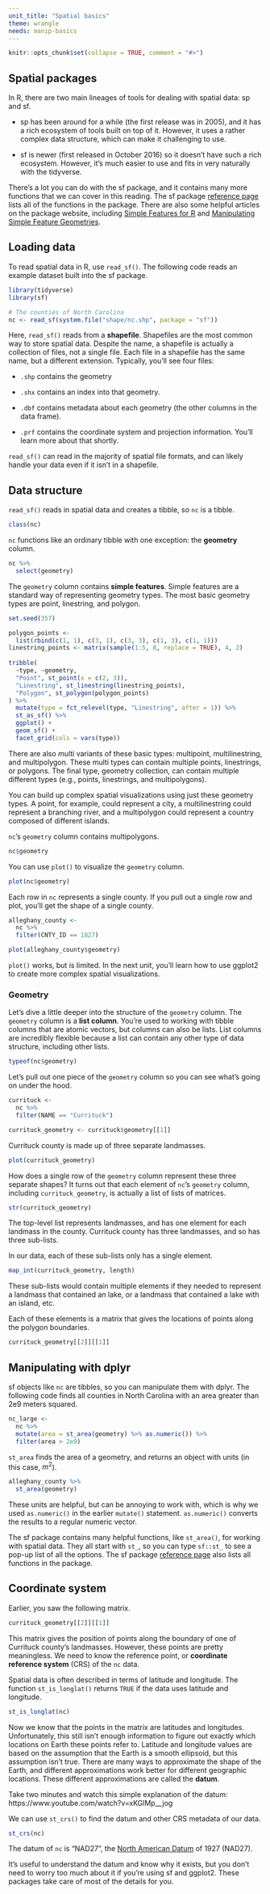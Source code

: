 ```yaml
---
unit_title: "Spatial basics"
theme: wrangle
needs: manip-basics
---
```


```r
knitr::opts_chunk$set(collapse = TRUE, comment = "#>")
```

## Spatial packages

In R, there are two main lineages of tools for dealing with spatial data: sp and sf. 

* sp has been around for a while (the first release was in 2005), and it has a
  rich ecosystem of tools built on top of it. However, it uses a rather 
  complex data structure, which can make it challenging to use. 
  
* sf is newer (first released in October 2016) so it doesn't have such a 
  rich ecosystem. However, it's much easier to use and fits in very naturally 
  with the tidyverse. 
  
There's a lot you can do with the sf package, and it contains many more functions that we can cover in this reading. The sf package [reference page](https://r-spatial.github.io/sf/reference/index.html) lists all of the functions in the package. There are also some helpful articles on the package website, including [Simple Features for R](https://r-spatial.github.io/sf/articles/sf1.html) and [Manipulating Simple Feature Geometries](https://r-spatial.github.io/sf/articles/sf3.html). 

## Loading data

To read spatial data in R, use `read_sf()`. The following code reads an example dataset built into the sf package.

```r
library(tidyverse)
library(sf)

# The counties of North Carolina
nc <- read_sf(system.file("shape/nc.shp", package = "sf"))
```

Here, `read_sf()` reads from a __shapefile__. Shapefiles are the most common way to store spatial data. Despite the name, a shapefile is actually a collection of files, not a single file. Each file in a shapefile has the same name, but a different extension. Typically, you'll see four files:

* `.shp` contains the geometry 

* `.shx` contains an index into that geometry.

* `.dbf` contains metadata about each geometry (the other columns in the data
  frame).

* `.prf` contains the coordinate system and projection information. You'll 
  learn more about that shortly.
  
`read_sf()` can read in the majority of spatial file formats, and can likely handle your data even if it isn't in a shapefile.

## Data structure

`read_sf()` reads in spatial data and creates a tibble, so `nc` is a tibble.

```r
class(nc)
```

`nc` functions like an ordinary tibble with one exception: the __geometry__ column. 

```r
nc %>% 
  select(geometry)
```

The `geometry` column contains __simple features__. Simple features are a standard way of representing geometry types. The most basic geometry types are point, linestring, and polygon.

```r
set.seed(357)

polygon_points <- 
  list(rbind(c(1, 1), c(3, 1), c(3, 3), c(1, 3), c(1, 1)))
linestring_points <- matrix(sample(1:5, 8, replace = TRUE), 4, 2)
  
tribble(
  ~type, ~geometry,
  "Point", st_point(x = c(2, 3)),
  "Linestring", st_linestring(linestring_points),
  "Polygon", st_polygon(polygon_points)
) %>% 
  mutate(type = fct_relevel(type, "Linestring", after = 1)) %>% 
  st_as_sf() %>% 
  ggplot() +
  geom_sf() +
  facet_grid(cols = vars(type)) 
```

There are also _multi_ variants of these basic types: multipoint, multilinestring, and multipolygon. These multi types can contain multiple points, linestrings, or polygons. The final type, geometry collection, can contain multiple different types (e.g., points, linestrings, and multipolygons).

You can build up complex spatial visualizations using just these geometry types. A point, for example, could represent a city, a multilinestring could represent a branching river, and a multipolygon could represent a country composed of different islands. 

`nc`'s `geometry` column contains multipolygons. 

```r
nc$geometry
```

You can use `plot()` to visualize the `geometry` column.

```r
plot(nc$geometry)
```

Each row in `nc` represents a single county. If you pull out a single row and plot, you'll get the shape of a single county. 

```r
alleghany_county <- 
  nc %>% 
  filter(CNTY_ID == 1827)

plot(alleghany_county$geometry)
```

`plot()` works, but is limited. In the next unit, you'll learn how to use ggplot2 to create more complex spatial visualizations. 

### Geometry

Let's dive a little deeper into the structure of the `geometry` column. The `geometry` column is a __list column__. You're used to working with tibble columns that are atomic vectors, but columns can also be lists. List columns are incredibly flexible because a list can contain any other type of data structure, including other lists. 

```r
typeof(nc$geometry)
```

Let's pull out one piece of the `geometry` column so you can see what's going on under the hood.

```r
currituck <- 
  nc %>% 
  filter(NAME == "Currituck")

currituck_geometry <- currituck$geometry[[1]]
```

Currituck county is made up of three separate landmasses.

```r
plot(currituck_geometry)
```

How does a single row of the `geometry` column represent these three separate shapes? It turns out that each element of `nc`'s `geometry` column, including `currituck_geometry`, is actually a list of lists of matrices.

```r
str(currituck_geometry)
```

The top-level list represents landmasses, and has one element for each landmass in the county. Currituck county has three landmasses, and so has three sub-lists.

In our data, each of these sub-lists only has a single element. 

```r
map_int(currituck_geometry, length)
```

These sub-lists would contain multiple elements if they needed to represent a landmass that contained an lake, or a landmass that contained a lake with an island, etc. 
    
Each of these elements is a matrix that gives the locations of points along the polygon boundaries.
    
```r
currituck_geometry[[2]][[1]]
```
  
## Manipulating with dplyr

sf objects like `nc` are tibbles, so you can manipulate them with dplyr. The following code finds all counties in North Carolina with an area greater than 2e9 meters squared.

```r
nc_large <-
  nc %>%
  mutate(area = st_area(geometry) %>% as.numeric()) %>%
  filter(area > 2e9) 
```

`st_area` finds the area of a geometry, and returns an object with units (in this case, $m^2$).

```r
alleghany_county %>% 
  st_area(geometry)
```

These units are helpful, but can be annoying to work with, which is why we used `as.numeric()` in the earlier `mutate()` statement. `as.numeric()` converts the results to a regular numeric vector.

The sf package contains many helpful functions, like `st_area()`, for working with spatial data. They all start with `st_`, so you can type `sf::st_` to see a pop-up list of all the options. The sf package [reference page](https://r-spatial.github.io/sf/reference/index.html) also lists all functions in the package.

## Coordinate system

Earlier, you saw the following matrix.

```r
currituck_geometry[[2]][[1]]
```

This matrix gives the position of points along the boundary of one of Currituck county's landmasses. However, these points are pretty meaningless. We need to know the reference point, or __coordinate reference system__ (CRS) of the `nc` data. 

Spatial data is often described in terms of latitude and longitude. The function `st_is_longlat()` returns `TRUE` if the data uses latitude and longitude.  

```r
st_is_longlat(nc)
```

Now we know that the points in the matrix are latitudes and longitudes. Unfortunately, this still isn't enough information to figure out exactly which locations on Earth these points refer to. Latitude and longitude values are based on the assumption that the Earth is a smooth ellipsoid, but this assumption isn't true. There are many ways to approximate the shape of the Earth, and different approximations work better for different geographic locations. These different approximations are called the __datum__.

Take two minutes and watch this simple explanation of the datum: https://www.youtube.com/watch?v=xKGlMp__jog

We can use `st_crs()` to find the datum and other CRS metadata of our data.

```r
st_crs(nc)
```

The datum of `nc` is "NAD27", the [North American Datum](https://en.wikipedia.org/wiki/North_American_Datum) of 1927 (NAD27).

It's useful to understand the datum and know why it exists, but you don't need to worry too much about it if you're using sf and ggplot2. These packages take care of most of the details for you.

